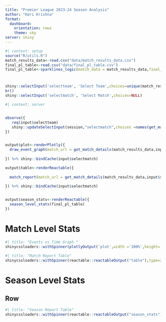 ```yaml
---
title: "Premier League 2023-24 Season Analysis"
author: "Hari Krishna"
format: 
  dashboard:
    orientation: rows
    theme: sky
server: shiny
---
```


```r
#| context: setup
source("R/utils.R")
match_results_data<-read.csv("data/match_results_data.csv")
final_pl_table<-read.csv("data/final_pl_table.csv")
final_pl_table<-sparklines_logic(match_data = match_results_data,final_pl_table = final_pl_table)

```



# {.sidebar}

```r
shiny::selectInput('selectteam', 'Select Team',choices=unique(match_results_data$Home))
br()
shiny::selectInput('selectmatch', 'Select Match',choices=NULL)
```

```r
#| context: server


observe({
   req(input$selectteam)
   shiny::updateSelectInput(session,"selectmatch",choices =names(get_match_details(match_results_data,input$selectteam)))
})


output$plot<-renderPlotly({
  draw_event_graph(match_url = get_match_details(match_results_data,input$selectteam)[input$selectmatch],data_hex = hex_codes)
  
}) %>% shiny::bindCache(input$selectmatch)

output$table<-renderReactable({
  
  match_report(match_url = get_match_details(match_results_data,input$selectteam)[input$selectmatch])
  
}) %>% shiny::bindCache(input$selectmatch)


output$season_stats<-renderReactable({
  season_level_stats(final_pl_table)
})


```



# Match Level Stats

```r
#| title: "Events vs Time Graph "
shinycssloaders::withSpinner(plotlyOutput('plot',width ='100%',height='100%'),type=2,color.background = "orange")
```

```r
#| title: "Match Report Table"
shinycssloaders::withSpinner(reactable::reactableOutput("table"),type=2,color.background = "orange")
```





# Season Level Stats

## Row
```r
#| title: "Season Report Table"
shinycssloaders::withSpinner(reactable::reactableOutput("season_stats"),type=2,color.background = "orange")
```






